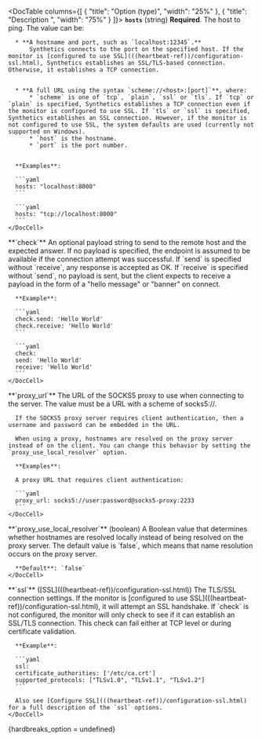 

<DocTable columns={[
  {
    "title": "Option (type)",
    "width": "25%"
  },
  {
    "title": "Description  ",
    "width": "75%"
  }
]}>
  <DocRow>
    <DocCell>
      <span id="monitor-tcp-hosts">
        **`hosts`**
      </span>
      (<DocLink id="enObservabilitySyntheticsLightweight" section="string">string</DocLink>)
    </DocCell>
    <DocCell>
      **Required**. The host to ping. The value can be:

      * **A hostname and port, such as `localhost:12345`.**
          Synthetics connects to the port on the specified host. If the monitor is [configured to use SSL](((heartbeat-ref))/configuration-ssl.html), Synthetics establishes an SSL/TLS-based connection. Otherwise, it establishes a TCP connection.


      * **A full URL using the syntax `scheme://<host>:[port]`**, where:
          * `scheme` is one of `tcp`, `plain`, `ssl` or `tls`. If `tcp` or `plain` is specified, Synthetics establishes a TCP connection even if the monitor is configured to use SSL. If `tls` or `ssl` is specified, Synthetics establishes an SSL connection. However, if the monitor is not configured to use SSL, the system defaults are used (currently not supported on Windows).
          * `host` is the hostname.
          * `port` is the port number.


      **Examples**:

      ```yaml
      hosts: "localhost:8000"
      ```

      ```yaml
      hosts: "tcp://localhost:8000"
      ```
    </DocCell>
  </DocRow>
  <DocRow>
    <DocCell>
      <span id="monitor-tcp-check">
        **`check`**
      </span>
    </DocCell>
    <DocCell>
      An optional payload string to send to the remote host and the expected answer. If no payload is specified, the endpoint is assumed to be available if the connection attempt was successful. If `send` is specified without `receive`, any response is accepted as OK. If `receive` is specified without `send`, no payload is sent, but the client expects to receive a payload in the form of a "hello message" or "banner" on connect.

      **Example**:

      ```yaml
      check.send: 'Hello World'
      check.receive: 'Hello World'
      ```

      ```yaml
      check:
      send: 'Hello World'
      receive: 'Hello World'
      ```
    </DocCell>
  </DocRow>
  <DocRow>
    <DocCell>
      <span id="monitor-tcp-proxy_url">
        **`proxy_url`**
      </span>
    </DocCell>
    <DocCell>
      The URL of the SOCKS5 proxy to use when connecting to the server. The value must be a URL with a scheme of socks5://.

      If the SOCKS5 proxy server requires client authentication, then a username and password can be embedded in the URL.

      When using a proxy, hostnames are resolved on the proxy server instead of on the client. You can change this behavior by setting the `proxy_use_local_resolver` option.

      **Examples**:

      A proxy URL that requires client authentication:

      ```yaml
      proxy_url: socks5://user:password@socks5-proxy:2233
      ```
    </DocCell>
  </DocRow>
  <DocRow>
    <DocCell>
      <span id="monitor-tcp-proxy_use_local_resolver">
         **`proxy_use_local_resolver`**
      </span>
      (<DocLink id="enObservabilitySyntheticsLightweight" section="boolean">boolean</DocLink>)
    </DocCell>
    <DocCell>
      A Boolean value that determines whether hostnames are resolved locally instead of being resolved on the proxy server. The default value is `false`, which means that name resolution occurs on the proxy server.

      **Default**: `false`
    </DocCell>
  </DocRow>
  <DocRow>
    <DocCell>
      <span id="monitor-tcp-ssl">
        **`ssl`**
      </span>
      ([SSL](((heartbeat-ref))/configuration-ssl.html))
    </DocCell>
    <DocCell>
      The TLS/SSL connection settings. If the monitor is [configured to use SSL](((heartbeat-ref))/configuration-ssl.html), it will attempt an SSL handshake. If `check` is not configured, the monitor will only check to see if it can establish an SSL/TLS connection. This check can fail either at TCP level or during certificate validation.

      **Example**:

      ```yaml
      ssl:
      certificate_authorities: ['/etc/ca.crt']
      supported_protocols: ["TLSv1.0", "TLSv1.1", "TLSv1.2"]
      ```

      Also see [Configure SSL](((heartbeat-ref))/configuration-ssl.html) for a full description of the `ssl` options.
    </DocCell>
  </DocRow>
</DocTable>

{hardbreaks_option = undefined}

